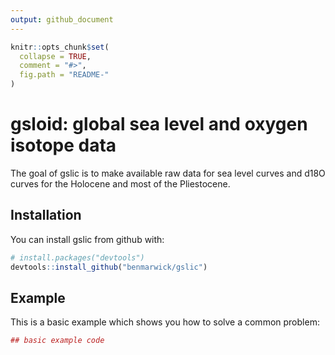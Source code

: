 ```yaml
---
output: github_document
---
```


<!-- README.md is generated from README.Rmd. Please edit that file -->

```r
knitr::opts_chunk$set(
  collapse = TRUE,
  comment = "#>",
  fig.path = "README-"
)
```

# gsloid: global sea level and oxygen isotope data

The goal of gslic is to make available raw data for sea level curves and d18O curves for the Holocene and most of the Pliestocene. 

## Installation

You can install gslic from github with:

```r
# install.packages("devtools")
devtools::install_github("benmarwick/gslic")
```

## Example

This is a basic example which shows you how to solve a common problem:

```r
## basic example code
```
